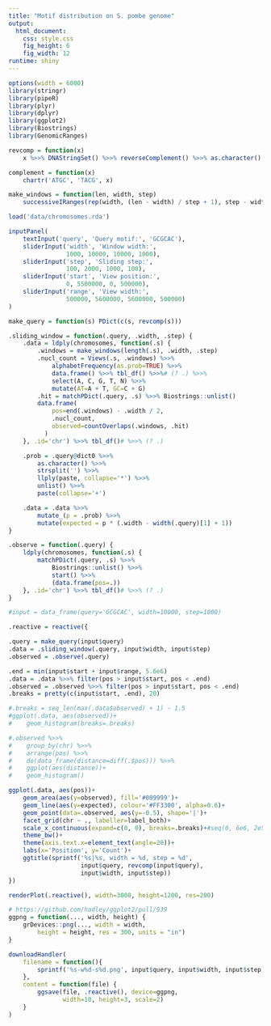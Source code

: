 ```yaml
---
title: "Motif distribution on S. pombe genome"
output:
  html_document:
    css: style.css
    fig_height: 6
    fig_width: 12
runtime: shiny
---
```


```r
options(width = 6000)
library(stringr)
library(pipeR)
library(plyr)
library(dplyr)
library(ggplot2)
library(Biostrings)
library(GenomicRanges)
```

```r
revcomp = function(x)
    x %>>% DNAStringSet() %>>% reverseComplement() %>>% as.character()

complement = function(x)
    chartr('ATGC', 'TACG', x)

make_windows = function(len, width, step)
    successiveIRanges(rep(width, (len - width) / step + 1), step - width)

load('data/chromosomes.rda')
```


```r
inputPanel(
    textInput('query', 'Query motif:', 'GCGCAC'),
    sliderInput('width', 'Window width:',
                1000, 10000, 10000, 1000),
    sliderInput('step', 'Sliding step:',
                100, 2000, 1000, 100),
    sliderInput('start', 'View position:',
                0, 5500000, 0, 500000),
    sliderInput('range', 'View width:',
                500000, 5600000, 5600000, 500000)
)
```

```r

make_query = function(s) PDict(c(s, revcomp(s)))

.sliding_window = function(.query, .width, .step) {
    .data = ldply(chromosomes, function(.s) {
        .windows = make_windows(length(.s), .width, .step)
        .nucl_count = Views(.s, .windows) %>>%
            alphabetFrequency(as.prob=TRUE) %>>%
            data.frame() %>>% tbl_df() %>>%# (? .) %>>%
            select(A, C, G, T, N) %>>%
            mutate(AT=A + T, GC=C + G)
        .hit = matchPDict(.query, .s) %>>% Biostrings::unlist()
        data.frame(
            pos=end(.windows) - .width / 2,
            .nucl_count,
            observed=countOverlaps(.windows, .hit)
          )
    }, .id='chr') %>>% tbl_df()# %>>% (? .)

    .prob = .query@dict0 %>>%
        as.character() %>>%
        strsplit('') %>>%
        llply(paste, collapse='*') %>>%
        unlist() %>>%
        paste(collapse='+')

    .data = .data %>>%
        mutate_(p = .prob) %>>%
        mutate(expected = p * (.width - width(.query)[1] + 1))
}

.observe = function(.query) {
    ldply(chromosomes, function(.s) {
        matchPDict(.query, .s) %>>%
            Biostrings::unlist() %>>%
            start() %>>%
            (data.frame(pos=.))
    }, .id='chr') %>>% tbl_df()# %>>% (? .)
}

#input = data_frame(query='GCGCAC', width=10000, step=1000)

.reactive = reactive({

.query = make_query(input$query)
.data = .sliding_window(.query, input$width, input$step)
.observed = .observe(.query)

.end = min(input$start + input$range, 5.6e6)
.data = .data %>>% filter(pos > input$start, pos < .end)
.observed = .observed %>>% filter(pos > input$start, pos < .end)
.breaks = pretty(c(input$start, .end), 20)

#.breaks = seq_len(max(.data$observed) + 1) - 1.5
#ggplot(.data, aes(observed))+
#    geom_histogram(breaks=.breaks)

#.observed %>>%
#    group_by(chr) %>>%
#    arrange(pos) %>>%
#    do(data_frame(distance=diff(.$pos))) %>>%
#    ggplot(aes(distance))+
#    geom_histogram()

ggplot(.data, aes(pos))+
    geom_area(aes(y=observed), fill='#009999')+
    geom_line(aes(y=expected), colour='#FF3300', alpha=0.6)+
    geom_point(data=.observed, aes(y=-0.5), shape='|')+
    facet_grid(chr ~ ., labeller=label_both)+
    scale_x_continuous(expand=c(0, 0), breaks=.breaks)+#seq(0, 6e6, 2e5))+
    theme_bw()+
    theme(axis.text.x=element_text(angle=20))+
    labs(x='Position', y='Count')+
    ggtitle(sprintf('%s|%s, width = %d, step = %d',
                    input$query, revcomp(input$query),
                    input$width, input$step))
})
```

```r
renderPlot(.reactive(), width=3000, height=1200, res=200)

# https://github.com/hadley/ggplot2/pull/939
ggpng = function(..., width, height) {
    grDevices::png(..., width = width, 
        height = height, res = 300, units = "in")
}

downloadHandler(
    filename = function(){
        sprintf('%s-w%d-s%d.png', input$query, input$width, input$step)
    },
    content = function(file) {
        ggsave(file, .reactive(), device=ggpng,
               width=10, height=3, scale=2)
    }
)
```

